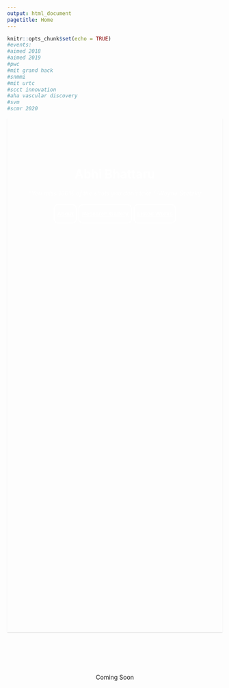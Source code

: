 ```yaml
---
output: html_document
pagetitle: Home
---
```


```r
knitr::opts_chunk$set(echo = TRUE)
#events:
#aimed 2018
#aimed 2019
#pwc
#mit grand hack
#snmmi
#mit urtc
#scct innovation
#aha vascular discovery
#svm
#scmr 2020
```

```{ =html}
<style>
.main-container{
  padding-left: 0;
  padding-right:0;
  max-width: 100%;
}

.banner{
        position: relative;
        display: table;
        width: 100%;
        height: 30vh;
        margin-bottom: 5rem;
        text-align: center;
        background: url(images/triangle.png) no-repeat center center;
        background-size: cover;
        overflow: hidden;
        margin-top: 0px; 
        box-shadow: 0px 2px 2px rgba(0, 0, 0, 0.1);
}

.banner-content{
 padding: 75px 0;
}

.button{
  background-color: transparent;
  color: white;
  border: 2px solid #FFFFFF; /* Green */
  border-radius: 10px;
  height: 45px;
}

.link { color: #FFFFFF; }
h1 {color: #FFFFFF;}
i {color: #FFFFFF;}

</style>

<div class="banner" >
  <div class="banner-content">
    <h1>Abhi Bhattaru</h1>
    <i>"You miss 100% of the shots you don't take."-Wayne Gretzky</i>
    <br><br>
    <button type="button" class="button"><a class="link" href="about.html"><b>About</b></a></button>
    <button type="button" class="button"><a class="link" href="research.html"><b>Research Gallery</b></a></button>
    <button type="button" class="button"><a class="link" href="listed_works.html"><b>Listed Works</b></a></button>
  </div>
</div>

```

<br>
<center>Coming Soon<center>

<br>

